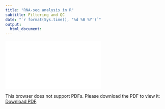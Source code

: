 ```yaml
---
title: "RNA-seq analysis in R"
subtitle: Filtering and QC
date: "`r format(Sys.time(), '%d %B %Y')`"
output: 
  html_document:
---
```


<object data="../slides/RNASeq_filtering_qc.pdf" type="application/pdf" width="700px" height="700px">
    <embed src="../slides/RNASeq_filtering_qc.pdf">
        <p>This browser does not support PDFs. Please download the PDF to view it: <a href="../slides/RNASeq_filtering_qc.pdf">Download PDF</a>.</p>
    </embed>
</object>
